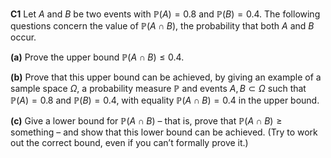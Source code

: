 :::: {.myq}
**C1** Let $A$ and $B$ be two events with $\mathbb P(A) = 0.8$ and $\mathbb P(B) = 0.4$. The following questions concern the value of $\mathbb P(A \cap B)$, the probability that both $A$ and $B$ occur.

::: {.subq}
**(a)** Prove the upper bound $\mathbb P(A \cap B) \leq 0.4$.
:::

::: {.subq}
**(b)** Prove that this upper bound can be achieved, by giving an example of a sample space $\Omega$, a probability measure $\mathbb P$ and events $A, B \subset \Omega$ such that $\mathbb P(A) = 0.8$ and $\mathbb P(B) = 0.4$, with equality  $\mathbb P(A \cap B) = 0.4$ in the upper bound.
:::

::: {.subq}
**(c)** Give a lower bound for $\mathbb P(A \cap B)$ -- that is, prove that $\mathbb P(A \cap B) \geq \text{something}$ -- and show that this lower bound can be achieved. (Try to work out the correct bound, even if you can't formally prove it.)
:::
::::